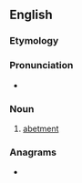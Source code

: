 ==English==

===Etymology===
{{suffix|abet|al|lang=en}}

===Pronunciation===
* {{a|US}} {{IPA|/əˈbɛt.l̩/|lang=en}}

===Noun===
{{en-noun}}

# {{lb|en|rare}} [[abetment]]

===Anagrams===
* {{anagrams|en|a=aabeltt|at table}}
